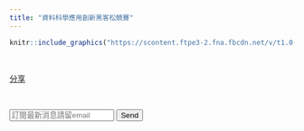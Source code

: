 ```yaml
---
title: "資料科學應用創新黑客松競賽"
---
```



```r
knitr::include_graphics("https://scontent.ftpe3-2.fna.fbcdn.net/v/t1.0-9/48899273_2360104464065042_6969129318786007040_n.png?_nc_cat=105&_nc_oc=AQlY9R1AjW1SruSe_4Df6AFwXduChj3qQLdpai9KB2j6_gm2S57r9JBIuQQbZ4CMD4s&_nc_ht=scontent.ftpe3-2.fna&oh=946f34c23fcbd58936f8978afd32911e&oe=5E1AE63D")
```
<br>

<div id="fb-root"></div>
<script async defer crossorigin="anonymous" src="https://connect.facebook.net/zh_TW/sdk.js#xfbml=1&version=v4.0"></script>
<div class="fb-share-button" data-href="https://sunnzeng.github.io/emajor-website-practice1/" data-layout="button" data-size="small"><a target="_blank" href="https://www.facebook.com/sharer/sharer.php?u=https%3A%2F%2Fsunnzeng.github.io%2Femajor-website-practice1%2F&amp;src=sdkpreparse" class="fb-xfbml-parse-ignore">分享</a></div>

<div class="line-it-button" data-lang="zh_Hant" data-type="share-a" data-ver="3" data-url="https://sunnzeng.github.io/emajor-website-practice1/index.html" data-color="default" data-size="small" data-count="false" style="display: none;"></div>
 <script src="https://d.line-scdn.net/r/web/social-plugin/js/thirdparty/loader.min.js" async="async" defer="defer"></script>
 
<br>


<form name="submit-to-google-sheet">
  <input name="email" type="email" placeholder="訂閱最新消息請留email" required>
  <button type="submit">Send</button>
</form>

<script>
  const scriptURL = "https://script.google.com/macros/s/AKfycbxJ2ukW-hM4IN3JJXQmRqNBA4hIQ8smRQAK_yjOylcIXaIR-UQA/exec"
  const form = document.forms['submit-to-google-sheet']

  form.addEventListener('submit', e => {
    e.preventDefault()
    fetch(scriptURL, { method: 'POST', body: new FormData(form)})
      .then(response => console.log('Success!', response))
      .catch(error => console.error('Error!', error.message))
  })
</script>
